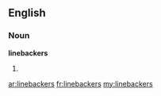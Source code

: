 ==English==

===Noun===
'''linebackers'''

# {{plural of|[[linebacker]]}}

[[ar:linebackers]]
[[fr:linebackers]]
[[my:linebackers]]